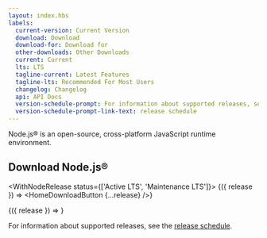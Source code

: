 ```yaml
---
layout: index.hbs
labels:
  current-version: Current Version
  download: Download
  download-for: Download for
  other-downloads: Other Downloads
  current: Current
  lts: LTS
  tagline-current: Latest Features
  tagline-lts: Recommended For Most Users
  changelog: Changelog
  api: API Docs
  version-schedule-prompt: For information about supported releases, see the
  version-schedule-prompt-link-text: release schedule
---
```


Node.js® is an open-source, cross-platform JavaScript runtime environment.

<Banner />

<h2>Download Node.js®</h2>

<WithNodeRelease status={['Active LTS', 'Maintenance LTS']}>
  {({ release }) => <HomeDownloadButton {...release} />}
</WithNodeRelease>

<WithNodeRelease status="Current">
  {({ release }) => <HomeDownloadButton {...release} />}
</WithNodeRelease>

For information about supported releases, see the [release schedule](/about/previous-releases).
